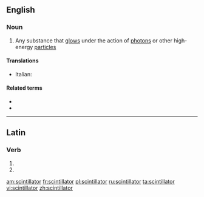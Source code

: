 ==English==

===Noun===
{{wikipedia}}
{{en-noun}}

# {{label|en|physics}} Any substance that [[glow]]s under the action of [[photon]]s or other high-energy [[particle]]s

====Translations====
{{trans-top|substance which glows under the action of high-energy particles}}
* Italian: {{t|it|scintillatore|m}}
{{trans-mid}}
{{trans-bottom}}

====Related terms====
* {{l|en|scintillate}}
* {{l|en|scintillation}}

----

==Latin==

===Verb===
{{la-verb-form|scintillātor}}

# {{inflection of|scintillō||2|s|futr|pasv|impr|lang=la}}
# {{inflection of|scintillō||3|s|futr|pasv|impr|lang=la}}

[[am:scintillator]]
[[fr:scintillator]]
[[pl:scintillator]]
[[ru:scintillator]]
[[ta:scintillator]]
[[vi:scintillator]]
[[zh:scintillator]]